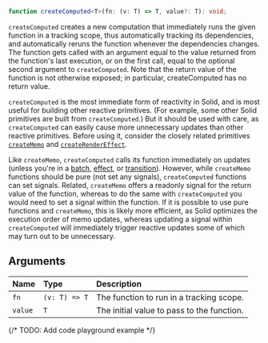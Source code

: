 <Title>createComputed</Title>

```ts
function createComputed<T>(fn: (v: T) => T, value?: T): void;
```

`createComputed` creates a new computation that immediately runs the given function in a tracking scope, thus automatically tracking its dependencies, and automatically reruns the function whenever the dependencies changes. The function gets called with an argument equal to the value returned from the function's last execution, or on the first call, equal to the optional second argument to `createComputed`. Note that the return value of the function is not otherwise exposed; in particular, createComputed has no return value.

`createComputed` is the most immediate form of reactivity in Solid, and is most useful for building other reactive primitives. (For example, some other Solid primitives are built from `createComputed`.) But it should be used with care, as `createComputed` can easily cause more unnecessary updates than other reactive primitives. Before using it, consider the closely related primitives [`createMemo`](/references/api-reference/basic-reactivity) and [`createRenderEffect`](/references/api-reference/secondary-primitives).

Like `createMemo`, `createComputed` calls its function immediately on updates (unless you're in a [batch](/references/api-reference/reactive-utilities/batch), [effect](/references/api-reference/basic-reactivity/createeffect), or [transition](/references/api-reference/reactive-utilities/useTransition)). However, while `createMemo` functions should be pure (not set any signals), `createComputed` functions can set signals. Related, `createMemo` offers a readonly signal for the return value of the function, whereas to do the same with `createComputed` you would need to set a signal within the function. If it is possible to use pure functions and `createMemo`, this is likely more efficient, as Solid optimizes the execution order of memo updates, whereas updating a signal within `createComputed` will immediately trigger reactive updates some of which may turn out to be unnecessary.

## Arguments

| Name    | Type          | Description                                |
| :------ | :------------ | :----------------------------------------- |
| `fn`    | `(v: T) => T` | The function to run in a tracking scope.   |
| `value` | `T`           | The initial value to pass to the function. |

{/* TODO: Add code playground example */}
